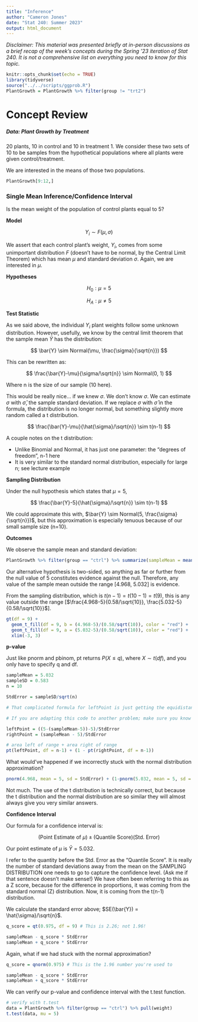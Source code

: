 ---
title: "Inference"
author: "Cameron Jones"
date: "Stat 240: Summer 2023"
output: html_document
---

_Disclaimer: This material was presented briefly at in-person discussions as a brief recap of the week's concepts during the Spring '23 iteration of Stat 240. It is not a comprehensive list on everything you need to know for this topic._

```{r setup, include=FALSE}
knitr::opts_chunk$set(echo = TRUE)
library(tidyverse)
source("../../scripts/ggprob.R")
PlantGrowth = PlantGrowth %>% filter(group != "trt2")
```

# Concept Review

##### Data: Plant Growth by Treatment

20 plants, 10 in control and 10 in treatment 1. We consider these two sets of 10 to be samples from the hypothetical populations where all plants were given control/treatment.

We are interested in the means of those two populations.

```{r}
PlantGrowth[9:12,]
```


### Single Mean Inference/Confidence Interval

Is the mean weight of the population of control plants equal to 5?

**Model**

$$
Y_i \sim F(\mu, \sigma)
$$

We assert that each control plant's weight, $Y_i$, comes from some unimportant distribution $F$ (doesn't have to be normal, by the Central Limit Theorem) which has mean $\mu$ and standard deviation $\sigma$. Again, we are interested in $\mu$.

**Hypotheses**

$$
H_0: \mu = 5
$$

$$
H_A: \mu \neq 5
$$

**Test Statistic**

As we said above, the individual $Y_i$ plant weights follow some unknown distribution. However, usefully, we know by the central limit theorem that the sample mean $\bar{Y}$ has the distribution:

$$
\bar{Y} \sim Normal(\mu, \frac{\sigma}{\sqrt{n}})
$$

This can be rewritten as:

$$
\frac{\bar{Y}-\mu}{\sigma/\sqrt{n}} \sim Normal(0, 1)
$$

Where n is the size of our sample (10 here).

This would be really nice... if we knew $\sigma$. We don't know $\sigma$. We can estimate $\sigma$ with $\hat{\sigma}$, the sample standard deviation. If we replace $\sigma$ with $\hat{\sigma}$ in the formula, the distribution is no longer normal, but something slightly more random called a t distribution.

$$
\frac{\bar{Y}-\mu}{\hat{\sigma}/\sqrt{n}} \sim t(n-1)
$$

A couple notes on the t distribution:

  - Unlike Binomial and Normal, it has just one parameter: the "degrees of freedom", n-1 here
  - It is very similar to the standard normal distribution, especially for large n; see lecture example
  
**Sampling Distribution**

Under the null hypothesis which states that $\mu = 5$,

$$
\frac{\bar{Y}-5}{\hat{\sigma}/\sqrt{n}} \sim t(n-1)
$$

We could approximate this with, $\bar{Y} \sim Normal(5, \frac{\sigma}{\sqrt{n}})$, but this approximation is especially tenuous because of our small sample size (n=10).

**Outcomes**

We observe the sample mean and standard deviation:

```{r}
PlantGrowth %>% filter(group == "ctrl") %>% summarize(sampleMean = mean(weight), sampleSD = sd(weight))
```

Our alternative hypothesis is two-sided, so anything as far or further from the null value of 5 constitutes evidence against the null. Therefore, any value of the sample mean outside the range [4.968, 5.032] is evidence.

From the sampling distribution, which is $t(n-1) = t(10-1) = t(9)$, this is any value outside the range [$\frac{4.968-5}{0.58/\sqrt{10}}, \frac{5.032-5}{0.58/\sqrt{10}}$].

```{r, warning = FALSE}
gt(df = 9) +
  geom_t_fill(df = 9, b = (4.968-5)/(0.58/sqrt(10)), color = "red") +
  geom_t_fill(df = 9, a = (5.032-5)/(0.58/sqrt(10)), color = "red") +
  xlim(-3, 3)
```


**p-value**

Just like pnorm and pbinom, pt returns $P(X \leq q)$, where $X \sim t(df)$, and you only have to specify q and df.

```{r}
sampleMean = 5.032
sampleSD = 0.583
n = 10

StdError = sampleSD/sqrt(n)

# That complicated formula for leftPoint is just getting the equidistant point, 4.968, then subtracting that from 5. You can hard code it if you want.

# If you are adapting this code to another problem; make sure you know whether your observed sample mean is right or left of the null value!

leftPoint = ((5-(sampleMean-5))-5)/StdError
rightPoint = (sampleMean - 5)/StdError

# area left of range + area right of range
pt(leftPoint, df = n-1) + (1 - pt(rightPoint, df = n-1))
```

What would've happened if we incorrectly stuck with the normal distribution approximation?

```{r}
pnorm(4.968, mean = 5, sd = StdError) + (1-pnorm(5.032, mean = 5, sd = StdError))
```

Not much. The use of the t distribution is technically correct, but because the t distribution and the normal distribution are so similar they will almost always give you very similar answers.

**Confidence Interval**

Our formula for a confidence interval is:

$$
(\text{Point Estimate of } \mu) \pm (\text{Quantile Score})(\text{Std. Error})
$$

Our point estimate of $\mu$ is $\bar{Y} = 5.032$.

I refer to the quantity before the Std. Error as the "Quantile Score". It is really the number of standard deviations away from the mean on the SAMPLING DISTRIBUTION one needs to go to capture the confidence level. (Ask me if that sentence doesn't make sense!) We have often been referring to this as a Z score, because for the difference in proportions, it was coming from the standard normal (Z) distribution. Now, it is coming from the t(n-1) distribution.

We calculate the standard error above; $SE(\bar{Y}) = \hat{\sigma}/\sqrt{n}$.

```{r}
q_score = qt(0.975, df = 9) # This is 2.26; not 1.96! 

sampleMean - q_score * StdError
sampleMean + q_score * StdError
```

Again, what if we had stuck with the normal approximation?

```{r}
q_score = qnorm(0.975) # This is the 1.96 number you're used to

sampleMean - q_score * StdError
sampleMean + q_score * StdError
```

We can verify our p-value and confidence interval with the t.test function.

```{r}
# verify with t.test
data = PlantGrowth %>% filter(group == "ctrl") %>% pull(weight)
t.test(data, mu = 5)
```

